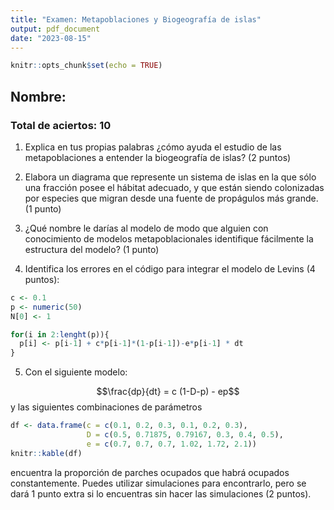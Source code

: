 ```yaml
---
title: "Examen: Metapoblaciones y Biogeografía de islas"
output: pdf_document
date: "2023-08-15"
---
```


```r
knitr::opts_chunk$set(echo = TRUE)
```

## Nombre:

### Total de aciertos: 10

1. Explica en tus propias palabras ¿cómo ayuda el estudio de las metapoblaciones a entender la biogeografía de islas? (2 puntos)

2. Elabora un diagrama que represente un sistema de islas en la que sólo una fracción posee el hábitat adecuado, y que están siendo colonizadas por especies que migran desde una fuente de propágulos más grande. (1 punto)

3. ¿Qué nombre le darías al modelo de modo que alguien con conocimiento de modelos metapoblacionales identifique fácilmente la estructura del modelo? (1 punto)

4. Identifica los errores en el código para integrar el modelo de Levins (4 puntos):

```r
c <- 0.1
p <- numeric(50)
N[0] <- 1

for(i in 2:lenght(p)){
  p[i] <- p[i-1] + c*p[i-1]*(1-p[i-1])-e*p[i-1] * dt
}
```

5. Con el siguiente modelo:

$$\frac{dp}{dt} = c (1-D-p) - ep$$
y las siguientes combinaciones de parámetros

```r
df <- data.frame(c = c(0.1, 0.2, 0.3, 0.1, 0.2, 0.3),
                 D = c(0.5, 0.71875, 0.79167, 0.3, 0.4, 0.5),
                 e = c(0.7, 0.7, 0.7, 1.02, 1.72, 2.1))
knitr::kable(df)
```

encuentra la proporción de parches ocupados que habrá ocupados constantemente. Puedes utilizar simulaciones para encontrarlo, pero se dará 1 punto extra si lo encuentras sin hacer las simulaciones (2 puntos).

